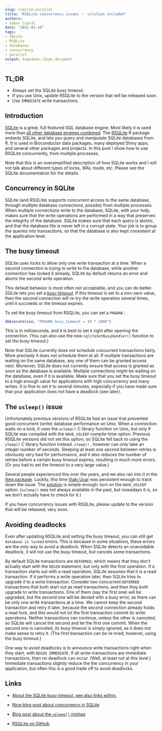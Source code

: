 ```yaml
---
slug: rsqlite-parallel
title: "RSQLite concurrency issues -- solution included"
authors: 
- Gábor Csárdi
date: "2021-03-10" 
tags: 
- SQLite
- RSQLite
- databases
- concurrency
- parallel
output: hugodown::hugo_document
---
```


## TL;DR

-   Always set the SQLite busy timeout.
-   If you use Unix, update RSQLite to the version that will be released soon.
-   Use `IMMEDIATE` write transactions.

## Introduction

[SQLite](https://www.sqlite.org/index.html) is a great, full featured SQL database engine. Most likely it is used more than [all other database engines combined](https://www.sqlite.org/mostdeployed.html). The [RSQLite](https://github.com/r-dbi/RSQLite) R package embeds SQLite, and lets you query and manipulate SQLite databases from R. It is used in Bioconductor data packages, many deployed Shiny apps, and several other packages and projects. In this post I show how to use RSQLite concurrently, from multiple processes.

Note that this is an oversimplified description of how SQLite works and I will not talk about different types of locks, WAL mode, etc. Please see the SQLite documentation for the details.

## Concurrency in SQLite

SQLite (and RSQLite) supports concurrent access to the same database, through multiple database connections, possibly from multiple processes. When multiple connections write to the database, SQLite, *with your help*, makes sure that the write operations are performed in a way that preserves the integrity of the database. SQLite makes sure that each query is atomic, and that the database file is never left in a corrupt state. Your job is to group the queries into transactions, so that the database is also kept consistent at the application level.

## The busy timeout

SQLite uses locks to allow only one write transaction at a time. When a second connection is trying to write to the database, while another connection has locked it already, SQLite by default returns an error and aborts the second write operation.

This default behavior is most often not acceptable, and you can do better. SQLite lets you set a [*busy timeout*](https://www.sqlite.org/pragma.html#pragma_busy_timeout)*.* If this timeout is set to a non-zero value, then the second connection will re-try the write operation several times, until it succeeds or the timeout expires.

To set the busy timeout from RSQLite, you can set a `PRAGMA` :

``` r
dbExecute(con, "PRAGMA busy_timeout = 10 * 1000")
```

This is in milliseconds, and it is best to set it right after opening the connection. (You can also use the new `sqliteSetBusyHandler()` function to set the busy timeout.)

Note that SQLite currently does *not* schedule concurrent transactions fairly. More precisely it does not schedule them at all. If multiple transactions are waiting on the same database, any one of them can be granted access next. Moreover, SQLite does not currently ensure that access is granted as soon as the database is available. Multiple connections might be waiting on the database, even if it is available. Make sure that you set the busy timeout to a high enough value for applications with high concurrency and many writes. It is fine to set it to several minutes, especially if you have made sure that your application does not have a deadlock (see later).

## The `usleep()` issue

Unfortunately previous versions of RSQLite had an issue that prevented good concurrent (write) database performance on Unix. When a connection waits on a lock, it uses the `usleep()` C library function on Unix, but only if SQLite was compiled with the `HAVE_USLEEP` compile-time option. Previous RSQLite versions did not set this option, so SQLite fell back to using the `sleep()` C library function instead. `sleep()` , however can only take an integer number of seconds. Sleeping at least one second between retries is obviously very bad for performance, and it also reduces the number of retries before a certain busy timeout expires, resulting in much more errors. (Or you had to set the timeout to a very large value.)

Several people experienced this over the years, and we also ran into it in the [liteq package](https://github.com/r-lib/liteq/issues/28). Luckily, this time [Iñaki Ucar](https://github.com/Enchufa2) was persistent enough to track down the issue. The [solution](https://github.com/r-dbi/RSQLite/pull/345) is simple enough: turn on the `HAVE_USLEEP` option. (`usleep()` was not always available in the past, but nowadays it is, so we don't actually have to check for it.)

If you have concurrency issues with RSQLite, please update to the version that will be released, very soon.

## Avoiding deadlocks

Even after updating RSQLite and setting the busy timeout, you can still get `database is locked` errors. This is because in some situations, these errors are the only way to avoid a deadlock. When SQLite detects an unavoidable deadlock, it will not use the busy timeout, but cancels some transactions.

By default SQLite transactions are `DEFERRED`, which means that they don't actually start with the `BEGIN` statement, but only with the first operation. If a transaction starts out with a read operation, SQLite assumes that it is a read transaction. If it performs a write operation later, then SQLite tries to upgrade it to a write transaction. Consider two concurrent `DEFERRED` transactions that both start out as read transactions, and then they both upgrade to write transactions. One of them (say the first one) will be upgraded, but the second one will be denied with a busy error, as there can be only one write transactions at a time. We cannot keep the second transaction and retry it later, because the second connection already holds a read lock, and this would not lot the first transaction commit its write operations. Neither transactions can continue, unless the other is canceled, so SQLite will cancel the second and let the first one commit. When the second one is canceled, its busy timeout is simply ignored, as it does not make sense to retry it. (The first transaction can be re-tried, however, using the busy timeout.)

One way to avoid deadlocks is to announce write transactions right when they start, with `BEGIN IMMEDIATE`. If all write-transactions are immediate transactions, then no deadlock can occur. (Well, at least not at this level.) Immediate transactions slightly reduce the the concurrency in your application, but often this is a good trade off to avoid deadlocks.

## Links

-   [About the SQLite busy timeout, see also links within.](https://www.sqlite.org/c3ref/busy_timeout.html)

-   [Nice blog post about concurrency in SQLite](https://activesphere.com/blog/2018/12/24/understanding-sqlite-busy)

-   [Blog post about the `usleep()` mishap](https://beets.io/blog/sqlite-nightmare.html)

-   [RSQLite on GitHub](https://github.com/r-dbi/RSQLite)
